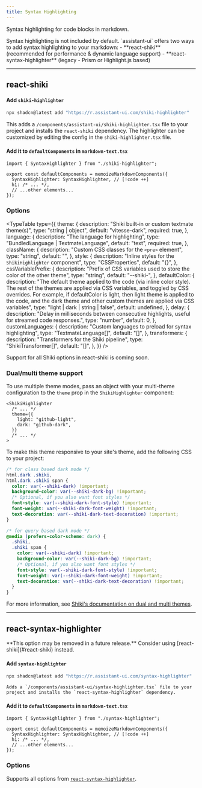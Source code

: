 ```yaml
---
title: Syntax Highlighting
---
```



Syntax highlighting for code blocks in markdown.

<Callout type="warn">
Syntax highlighting is not included by default.
</Callout>

<Callout type="info">
`assistant-ui` offers two ways to add syntax highlighting to your markdown:
- **react-shiki** (recommended for performance & dynamic language support)  
- **react-syntax-highlighter** (legacy - Prism or Highlight.js based)
</Callout>

---

## react-shiki

<Steps>
  <Step>

#### Add `shiki-highlighter`

```bash
npx shadcn@latest add "https://r.assistant-ui.com/shiki-highlighter"
```

This adds a `/components/assistant-ui/shiki-highlighter.tsx` file to your project and 
installs the `react-shiki` dependency. The highlighter can be customized by editing 
the config in the `shiki-highlighter.tsx` file.

  </Step>
  <Step>

#### Add it to `defaultComponents` in `markdown-text.tsx`

```tsx title="/components/assistant-ui/markdown-text.tsx"
import { SyntaxHighlighter } from "./shiki-highlighter";

export const defaultComponents = memoizeMarkdownComponents({
  SyntaxHighlighter: SyntaxHighlighter, // [!code ++]
  h1: /* ... */,
  // ...other elements...
});
```

  </Step>
</Steps>

### Options

<TypeTable
    type={{
        theme: {
            description: "Shiki built-in or custom textmate theme(s)",
            type: "string | object",
            default: "vitesse-dark",
            required: true,
        },
        language: {
            description: "The language for highlighting",
            type: "BundledLanguage | TextmateLanguage",
            default: "text",
            required: true,
        },
        className: {
            description: "Custom CSS classes for the `<pre>` element",
            type: "string",
            default: "",
        },
        style: {
            description: "Inline styles for the `ShikiHighlighter` component",
            type: "CSSProperties",
            default: "{}",
        },
        cssVariablePrefix: {
            description: "Prefix of CSS variables used to store the color of the other theme",
            type: "string",
            default: "--shiki-",
        },
        defaultColor: {
          description: "The default theme applied to the code (via inline color style). The rest of the themes are applied via CSS variables, and toggled by CSS overrides. For example, if defaultColor is light, then light theme is applied to the code, and the dark theme and other custom themes are applied via CSS variables",
          type: "light | dark | string | false",
          default: undefined,
        },
        delay: {
            description: "Delay in milliseconds between consecutive highlights, useful for streamed code responses.",
            type: "number",
            default: 0,
        },
        customLanguages: {
            description: "Custom languages to preload for syntax highlighting",
            type: "TextmateLanguage[]",
            default: "[]",
        },
        transformers: {
            description: "Transformers for the Shiki pipeline",
            type: "ShikiTransformer[]",
            default: "[]",
        },
    }}
/>

<Callout type="info">
Support for all Shiki options in react-shiki is coming soon.
</Callout>

### Dual/multi theme support

To use multiple theme modes, pass an object with your multi-theme configuration to the `theme` prop in the `ShikiHighlighter` component:

```tsx title="/components/assistant-ui/shiki-highlighter.tsx"
<ShikiHighlighter
  /* ... */
  theme={{
    light: "github-light",
    dark: "github-dark",
  }}
  /* ... */
>
```

To make this theme responsive to your site's theme, add the following CSS to your project:

```css title="shiki.css"
/* for class based dark mode */
html.dark .shiki,
html.dark .shiki span {
  color: var(--shiki-dark) !important;
  background-color: var(--shiki-dark-bg) !important;
  /* Optional, if you also want font styles */
  font-style: var(--shiki-dark-font-style) !important;
  font-weight: var(--shiki-dark-font-weight) !important;
  text-decoration: var(--shiki-dark-text-decoration) !important;
}

/* for query based dark mode */
@media (prefers-color-scheme: dark) {
  .shiki,
  .shiki span {
    color: var(--shiki-dark) !important;
    background-color: var(--shiki-dark-bg) !important;
    /* Optional, if you also want font styles */
    font-style: var(--shiki-dark-font-style) !important;
    font-weight: var(--shiki-dark-font-weight) !important;
    text-decoration: var(--shiki-dark-text-decoration) !important;
  }
}
```

For more information, see [Shiki's documentation on dual and multi themes](https://shiki.style/guide/dual-themes).

---

## react-syntax-highlighter

<Callout type="warn">
**This option may be removed in a future release.**  
Consider using [react-shiki](#react-shiki) instead.
</Callout>

<Steps>
  <Step>

#### Add `syntax-highlighter`

```bash
npx shadcn@latest add "https://r.assistant-ui.com/syntax-highlighter"
```

    Adds a `/components/assistant-ui/syntax-highlighter.tsx` file to your project and installs the `react-syntax-highlighter` dependency.

  </Step>
  <Step>

#### Add it to `defaultComponents` in `markdown-text.tsx`

```tsx title="/components/assistant-ui/markdown-text.tsx"
import { SyntaxHighlighter } from "./syntax-highlighter";

export const defaultComponents = memoizeMarkdownComponents({
  SyntaxHighlighter: SyntaxHighlighter, // [!code ++]
  h1: /* ... */,
  // ...other elements...
});
```

  </Step>
</Steps>

### Options

Supports all options from [`react-syntax-highlighter`](https://github.com/react-syntax-highlighter/react-syntax-highlighter#props).
